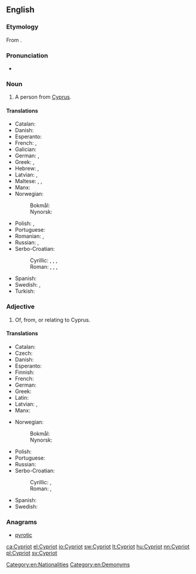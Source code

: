 ==English==

===Etymology===
From {{etyl|el|en}} {{term|Κυπριώτης||Cypriot|lang=el|tr=Kypriótis}}.

===Pronunciation===
* {{a|UK}} {{IPA|/ˈsɪp.ɹi.ət/}}

===Noun===
{{en-noun}}

# A person from [[Cyprus]].

====Translations====
{{trans-top|Person from Cyprus}}
* Catalan: {{t|ca|xipriota|m|f}}
* Danish: {{t+|da|cypriot|c}}
* Esperanto: {{t|eo|Ciprano}}
* French: {{t+|fr|Chypriote}}, {{t+|fr|Cypriote}}
* Galician: {{t|gl|chipriota|m|f}}
* German: {{t+|de|Zypriot|m}}, {{t+|de|Zypriotin|f}}
* Greek: {{t+|el|Κύπριος|m|tr=Kýprios}}, {{t+|el|Κύπρια|f|tr=Kýpria}}
* Hebrew: {{t|he|קפריסאי|m|tr=qafrisai|sc=Hebr}}, {{t|he|קפריסאית|f|tr=qafrisait|sc=Hebr}}
* Latvian: {{t|lv|kiprietis|m}}, {{t|lv|kipriete|f}}
* Maltese: {{t|mt|Ċiprijott|m}}, {{t|mt|Ċiprijotta|f}}, {{t|mt|Ċiprijotti|p}}
* Manx: {{t|gv|Kypragh|m}}
* Norwegian:
*: Bokmål: {{t|nb|kypriot|m}}
*: Nynorsk: {{t+|nn|kypriot|m}}
{{trans-mid}}
* Polish: {{t+|pl|Cypryjczyk|m}}, {{t+|pl|Cypryjka|f}}
* Portuguese: {{t+|pt|cipriota|m|f}}
* Romanian: {{t+|ro|cipriot|m}}, {{t+|ro|cipriotă|f}}
* Russian: {{t+|ru|киприот|m|tr=kipriót|sc=Cyrl}}, {{t+|ru|киприотка|f|tr=kipriótka|sc=Cyrl}}
* Serbo-Croatian:
*: Cyrillic: {{t|sh|Кипранин|m|sc=Cyrl}}, {{t|sh|Кипранка|f|sc=Cyrl}}, {{t|sh|Ципранин|m}}, {{t|sh|Ципранка|f}}
*: Roman: {{t|sh|Kipranin|m}}, {{t|sh|Kipranka|f}}, {{t|sh|Cipranin|m}}, {{t|sh|Cipranka|f}}
* Spanish: {{t+|es|chipriota}}
* Swedish: {{t+|sv|cypriot|c}}, {{t+|sv|cypriotiska|c}}
* Turkish: {{t+|tr|Kıbrıslı}}
{{trans-bottom}}

===Adjective===
{{en-adj|-}}

# Of, from, or relating to Cyprus.

====Translations====
{{trans-top|Of, from or relating to Cyprus}}
* Catalan: {{t|ca|xipriota}}
* Czech: {{t+|cs|kyperský}}
* Danish: {{t|da|cypriotisk}}
* Esperanto: {{t|eo|Cipra}}
* Finnish: {{t|fi|kyproslainen}}
* French: {{t+|fr|chypriote}}
* German: {{t+|de|zypriotisch}}
* Greek: {{t+|el|κυπριακός|tr=kypriakós}}
* Latin: {{t+|la|Cyprius}}
* Latvian: {{t|lv|kipriešu}}, {{t|lv|kiprisks}}
* Manx: {{t|gv|Kypragh}}
{{trans-mid}}
* Norwegian:
*: Bokmål: {{t|nb|kypriotisk}}
*: Nynorsk: {{t+|nn|kypriotisk}}
* Polish: {{t+|pl|cypryjski|m}}
* Portuguese: {{t+|pt|cipriota}}
* Russian: {{t+|ru|кипрский|tr=kíprskij|sc=Cyrl}}
* Serbo-Croatian:
*: Cyrillic: {{t|sh|кипарски|sc=Cyrl}}, {{t|sh|ципарски|sc=Cyrl}}
*: Roman: {{t|sh|kiparski}}, {{t|sh|ciparski}}
* Spanish: {{t+|es|chipriota}}
* Swedish: {{t+|sv|cypriotisk}}
{{trans-bottom}}

===Anagrams===
* [[pyrotic#English|pyrotic]]

[[Category:en:Nationalities]]
[[Category:en:Demonyms]]

[[ca:Cypriot]]
[[el:Cypriot]]
[[io:Cypriot]]
[[sw:Cypriot]]
[[lt:Cypriot]]
[[hu:Cypriot]]
[[nn:Cypriot]]
[[pl:Cypriot]]
[[sv:Cypriot]]